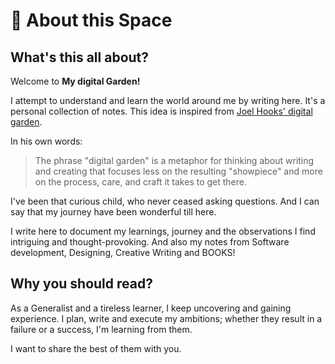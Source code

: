 # 🚀 About this Space

## What's this all about?
Welcome to **My digital Garden!**

I attempt to understand and learn the world 
around me by writing here. It's a personal collection of notes. This idea is inspired from 
[Joel Hooks' digital garden](https://joelhooks.com/digital-garden).

In his own words:
> The phrase "digital garden" is a metaphor for thinking about writing and creating that focuses less on the resulting "showpiece" and more on the process, care, and craft it takes to get there.

I've been that curious child, who never ceased asking questions. And I can say that my journey have been wonderful till here.

I write here to document my learnings, journey and the observations I find intriguing and thought-provoking. And also my notes from Software development, Designing, Creative Writing and BOOKS!

## Why you should read?

As a Generalist and a tireless learner, I keep uncovering and gaining experience. 
I plan, write and execute my ambitions; whether they result in a failure or a success, 
I'm learning from them.

I want to share the best of them with you.